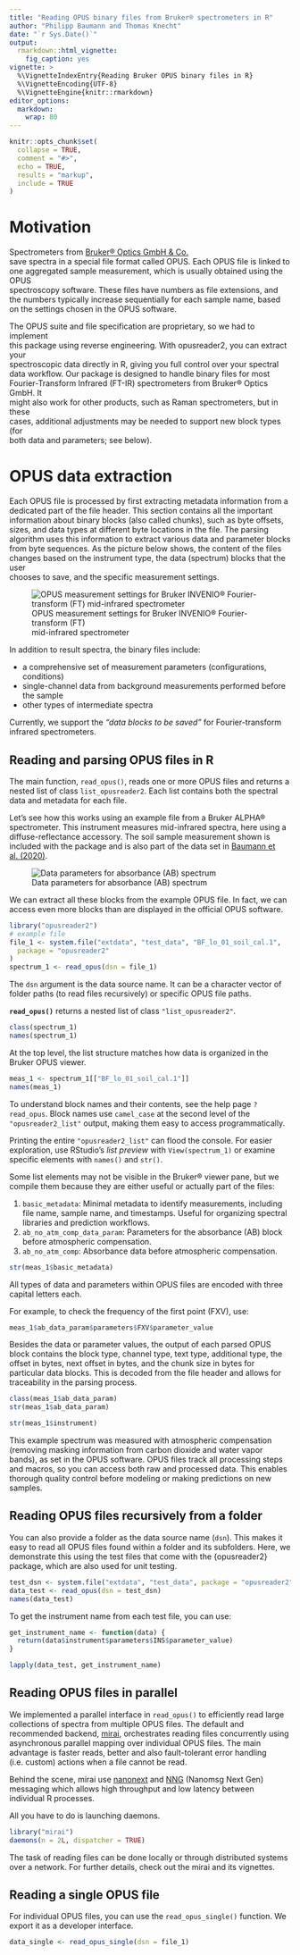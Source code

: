 ```yaml
---
title: "Reading OPUS binary files from Bruker® spectrometers in R"
author: "Philipp Baumann and Thomas Knecht"
date: "`r Sys.Date()`"
output:
  rmarkdown::html_vignette:
    fig_caption: yes
vignette: >
  %\VignetteIndexEntry{Reading Bruker OPUS binary files in R}
  %\VignetteEncoding{UTF-8}
  %\VignetteEngine{knitr::rmarkdown}
editor_options: 
  markdown: 
    wrap: 80
---
```


```r
knitr::opts_chunk$set(
  collapse = TRUE,
  comment = "#>",
  echo = TRUE,
  results = "markup",
  include = TRUE
)
```


# Motivation

Spectrometers from [Bruker® Optics GmbH & Co.](https://www.bruker.com/en.html)  
save spectra in a special file format called OPUS. Each OPUS file is linked to  
one aggregated sample measurement, which is usually obtained using the OPUS  
spectroscopy software. These files have numbers as file extensions, and the
numbers typically increase sequentially for each sample name, based on the
settings chosen in the OPUS software.

The OPUS suite and file specification are proprietary, so we had to implement  
this package using reverse engineering. With opusreader2, you can extract your  
spectroscopic data directly in R, giving you full control over your spectral  
data workflow. Our package is designed to handle binary files for most  
Fourier-Transform Infrared (FT-IR) spectrometers from Bruker® Optics GmbH. It  
might also work for other products, such as Raman spectrometers, but in these  
cases, additional adjustments may be needed to support new block types (for  
both data and parameters; see below).

# OPUS data extraction

Each OPUS file is processed by first extracting metadata information from a  
dedicated part of the file header. This section contains all the important  
information about binary blocks (also called chunks), such as byte offsets,  
sizes, and data types at different byte locations in the file. The parsing  
algorithm uses this information to extract various data and parameter blocks  
from byte sequences. As the picture below shows, the content of the files  
changes based on the instrument type, the data (spectrum) blocks that the user  
chooses to save, and the specific measurement settings.

![OPUS measurement settings for Bruker INVENIO® Fourier-transform (FT)  
mid-infrared spectrometer](images/opus-measurement-settings.png){#fig:opus_settings}

In addition to result spectra, the binary files include:

-   a comprehensive set of measurement parameters (configurations, conditions)
-   single-channel data from background measurements performed before the sample
-   other types of intermediate spectra

Currently, we support the *"data blocks to be saved"* for Fourier-transform  
infrared spectrometers.

## Reading and parsing OPUS files in R

The main function, `read_opus()`, reads one or more OPUS files and returns a
nested list of class `list_opusreader2`. Each list contains both the spectral
data and metadata for each file.

Let's see how this works using an example file from a Bruker ALPHA®
spectrometer. This instrument measures mid-infrared spectra, here using a
diffuse-reflectance accessory. The soil sample measurement shown is included
with the package and is also part of the data set in
[Baumann et al. (2020)](https://soil.copernicus.org/articles/7/717/2021/).

![Data parameters for absorbance (AB) spectrum](images/OPUS_block1.png)

We can extract all these blocks from the example OPUS file. In fact, we can
access even more blocks than are displayed in the official OPUS software.

```r
library("opusreader2")
# example file
file_1 <- system.file("extdata", "test_data", "BF_lo_01_soil_cal.1",
  package = "opusreader2"
)
spectrum_1 <- read_opus(dsn = file_1)
```


The `dsn` argument is the data source name. It can be a character vector of
folder paths (to read files recursively) or specific OPUS file paths.

**`read_opus()`** returns a nested list of class `"list_opusreader2"`.

```r
class(spectrum_1)
names(spectrum_1)
```


At the top level, the list structure matches how data is organized in the Bruker
OPUS viewer.

```r
meas_1 <- spectrum_1[["BF_lo_01_soil_cal.1"]]
names(meas_1)
```

To understand block names and their contents, see the help page `?read_opus`.
Block names use `camel_case` at the second level of the `"opusreader2_list"`
output, making them easy to access programmatically.

Printing the entire `"opusreader2_list"` can flood the console. For easier
exploration, use RStudio's *list preview* with `View(spectrum_1)` or examine
specific elements with `names()` and `str()`.

Some list elements may not be visible in the Bruker® viewer pane, but we
compile them because they are either useful or actually part of the files:

1.  `basic_metadata`: Minimal metadata to identify measurements, including file
    name, sample name, and timestamps. Useful for organizing spectral libraries
    and prediction workflows.
2.  `ab_no_atm_comp_data_param`: Parameters for the absorbance (AB) block before
    atmospheric compensation.
3.  `ab_no_atm_comp`: Absorbance data before atmospheric compensation.



```r
str(meas_1$basic_metadata)
```

All types of
data and parameters within OPUS files are encoded with three capital letters
each.

For example, to check the frequency of the first point (FXV), use:



```r
meas_1$ab_data_param$parameters$FXV$parameter_value
```

Besides the data or parameter values, the output of each parsed OPUS block
contains the block type, channel type, text type, additional type, the offset in
bytes, next offset in bytes, and the chunk size in bytes for particular data
blocks. This is decoded from the file header and allows for traceability in the
parsing process.

```r
class(meas_1$ab_data_param)
str(meas_1$ab_data_param)
```

```r
str(meas_1$instrument)
```


This example spectrum was measured with atmospheric compensation (removing
masking information from carbon dioxide and water vapor bands), as set in the
OPUS software. OPUS files track all processing steps and macros, so you can
access both raw and processed data. This enables thorough quality control
before modeling or making predictions on new samples.


## Reading OPUS files recursively from a folder

You can also provide a folder as the data source name (`dsn`). This makes it
easy to read all OPUS files found within a folder and its subfolders. Here, we
demonstrate this using the test files that come with the {opusreader2} package,
which are also used for unit testing.

```r
test_dsn <- system.file("extdata", "test_data", package = "opusreader2")
data_test <- read_opus(dsn = test_dsn)
names(data_test)
```

To get the instrument name from each test file, you can use:

```r
get_instrument_name <- function(data) {
  return(data$instrument$parameters$INS$parameter_value)
}

lapply(data_test, get_instrument_name)
```

## Reading OPUS files in parallel

We implemented a parallel interface in `read_opus()` to efficiently read large
collections of spectra from multiple OPUS files. The default and recommended
backend, [mirai](https://mirai.r-lib.org/), orchestrates reading files
concurrently using asynchronous parallel mapping over individual OPUS files.
The main advantage is faster reads, better and also fault-tolerant error
handling (i.e. custom) actions when a file cannot be read.

Behind the scene, mirai use [nanonext](https://github.com/r-lib/nanonext/) and
[NNG](https://nng.nanomsg.org/) (Nanomsg Next Gen) messaging which allows
high throughput and low latency between individual R processes.

All you have to do is launching daemons.

```r
library("mirai")
daemons(n = 2L, dispatcher = TRUE)
```

The task of reading files can be done locally or through distributed systems
over a network. For further details, check out the mirai and its vignettes.

## Reading a single OPUS file

For individual OPUS files, you can use the `read_opus_single()` function. 
We export it as a developer interface.


```r
data_single <- read_opus_single(dsn = file_1)
```
